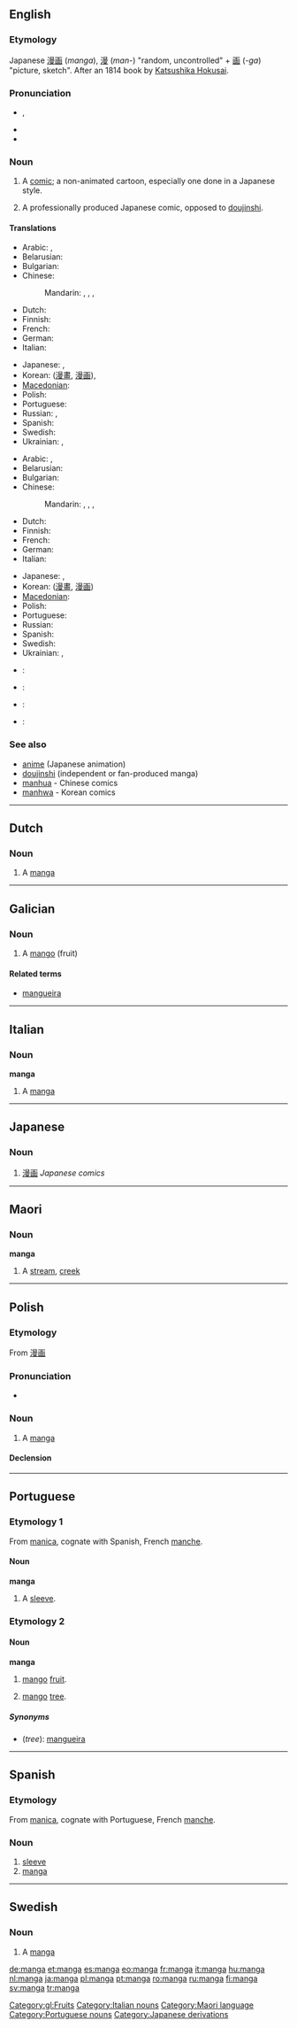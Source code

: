 {{wikipedia|dab=manga (disambiguation)|manga}}
{{also|mangá|många}}
==English==

===Etymology===
Japanese [[漫画]] (''manga''), [[漫]] (''man-'') "random, uncontrolled" + [[画]] (''-ga'') "picture, sketch". After an 1814 book by [[w:Hokusai|Katsushika Hokusai]].

===Pronunciation===
* {{a|GenAm}} {{IPA|/ˈmæŋɡə/}}, {{SAMPA|/"m{Ng@/}}
* {{hyphenation|man|ga}}
* {{rhymes|æŋɡə}}

===Noun===
{{wikipedia}}
{{en-noun|manga}}

# {{manga}} A [[comic]]; a non-animated cartoon, especially one done in a Japanese style.
# {{manga}} A professionally produced Japanese comic, opposed to [[doujinshi]].

====Translations====
{{trans-top|comic done in Japanese style}}
* Arabic: {{t|ar|مانغا|f|tr=manga, mangha|sc=Arab}},  {{qualifier|Egyptian spelling}} {{t|ar|منجا|f|tr=manga|sc=Arab}}
* Belarusian: {{t|be| манга|f|tr=mánha|sc=Cyrl}}
* Bulgarian: {{t|bg|манга|f|tr=mánga|sc=Cyrl}}
* Chinese:
*: Mandarin: {{t|zh|漫畫|sc=Hani}},  {{t|zh|漫画|tr=mànhuà|sc=Hani}},  {{t|zh|日本漫畫|sc=Hani}},  {{t|zh|日本漫画|tr=Rìběn mànhuà|sc=Hani}}
* Dutch: {{t+|nl|manga}}
* Finnish: {{t+|fi|manga}}
* French: {{t|fr|manga|m}}
* German: {{t|de|Manga|m}}
* Italian: {{t+|it|manga|m}}
{{trans-mid}}
* Japanese: {{t|ja|漫画|tr=まんが, manga|sc=Jpan}},  {{t|ja|まんが|tr=manga|sc=Jpan}}
* Korean: {{t|ko|만화|tr=manhwa|sc=Kore}} ([[漫畫]], [[漫画]]),  {{t|ko|일본망가|tr=Ilbon manhwa|sc=Kore}}
* [[Macedonian]]: {{t|mk| манга|f|tr=mánga|sc=Cyrl}}
* Polish: {{t+|pl|manga|f}}
* Portuguese: {{t+|pt|mangá|m}}
* Russian: {{t-|ru|манга|f|tr=mánga|sc=Cyrl}},  {{t|ru|японские комиксы|m|p|tr=japónskije kómiksy|sc=Cyrl}}
* Spanish: {{t+|es|manga|f}}
* Swedish: {{t+|sv|manga|c}}
* Ukrainian: {{t-|uk|манґа|f|tr=mánga|sc=Cyrl}},  {{t|uk|манга|f|tr=mánha, mánga|sc=Cyrl}}
{{trans-bottom}}

{{trans-top|professionally produced Japanese comic}}
* Arabic: {{t|ar|مانغا|f|tr=manga, mangha|sc=Arab}},  {{qualifier|Egyptian spelling}} {{t|ar|منجا|f|tr=manga|sc=Arab}}
* Belarusian: {{t|be| манга|f|tr=mánha|sc=Cyrl}}
* Bulgarian: {{t|bg|манга|f|tr=mánga|sc=Cyrl}}
* Chinese:
*: Mandarin: {{t|zh|漫畫|sc=Hani}},  {{t|zh|漫画|tr=mànhuà|sc=Hani}},  {{t|zh|日本漫畫|sc=Hani}},  {{t|zh|日本漫画|tr=Rìběn mànhuà|sc=Hani}}
* Dutch: {{t+|nl|manga}}
* Finnish: {{t+|fi|manga}}
* French: {{t|fr|manga|m}}
* German: {{t|de|Manga|m}}
* Italian: {{t+|it|manga|m}}
{{trans-mid}}
* Japanese: {{t|ja|漫画|tr=まんが, manga|sc=Jpan}},  {{t|ja|まんが|tr=manga|sc=Jpan}}
* Korean: {{t|ko|만화|tr=manhwa|sc=Kore}} ([[漫畫]], [[漫画]])
* [[Macedonian]]: {{t|mk| манга|f|tr=mánga|sc=Cyrl}}
* Polish: {{t+|pl|manga|f}}
* Portuguese: {{t+|pt|mangá|m}}
* Russian: {{t-|ru|манга|f|tr=mánga|sc=Cyrl}}
* Spanish: {{t+|es|manga|f}}
* Swedish: {{t+|sv|manga|c}}
* Ukrainian: {{t-|uk|манґа|f|tr=mánga|sc=Cyrl}},  {{t|uk|манга|f|tr=mánha, mánga|sc=Cyrl}}
{{trans-bottom}}

{{checktrans-top}}
* {{ttbc|Basque}}: {{t-|eu|manga|xs=Basque}}
* {{ttbc|Catalan}}: {{t-|ca|manga}}
* {{ttbc|Esperanto}}: {{t|eo|mangao|xs=Esperanto}}
{{checktrans-mid}}
* {{ttbc|Thai}}: {{t|th|หนังสือการ์ตูนญี่ปุ่น|xs=Thai}}
{{checktrans-bottom}}

===See also===
* [[anime]] (Japanese animation)
* [[doujinshi]] (independent or fan-produced manga)
* [[manhua]] - Chinese comics
* [[manhwa]] - Korean comics

----

==Dutch==

===Noun===
{{nl-noun|manga's|mangaatje}}

# A [[#English|manga]]

----

==Galician==

===Noun===
{{gl-noun|f}}

# A [[mango]] (fruit)

====Related terms====
* [[mangueira]]

[[Category:gl:Fruits]]

----

==Italian==

===Noun===
'''manga''' {{m}} {{inv}}

# {{manga|lang=it}} A [[#English|manga]]

[[Category:Italian nouns]]

----

==Japanese==

===Noun===
{{ja-noun|r|hira=まんが}}

# {{manga|lang=ja}} [[漫画]] ''Japanese comics''

----

==Maori==

===Noun===
'''manga'''

# A [[stream]], [[creek]]

[[Category:Maori language]]

----

==Polish==

===Etymology===
From {{etyl|ja|pl}} [[漫画]]

===Pronunciation===
* {{IPA|[ˈmaŋga]|lang=pl}}

===Noun===
{{infl|pl|noun|g=f}}

# {{manga|lang=pl}} A [[#English|manga]]

====Declension====
{{pl-decl-noun
|manga|mangi
|mangi|mang
|mandze|mangom
|mangę|mangi
|mangą|mangami
|mandze|mangach
|mango|mangi
}}

----

==Portuguese==

===Etymology 1===
From {{etyl|la|pt}} [[manica]], cognate with Spanish, French [[manche]].

====Noun====
'''manga''' {{f}}

# A [[sleeve]].

===Etymology 2===

====Noun====
'''manga''' {{f}}

# [[mango]] [[fruit]].
# {{trees|lang=pt}} [[mango]] [[tree]].

=====Synonyms=====
* (''tree''): [[mangueira]]

[[Category:Portuguese nouns]]

----

==Spanish==

===Etymology===
From {{etyl|la|es}} [[manica]], cognate with Portuguese, French [[manche]].

===Noun===
{{es-noun-f}}

# [[sleeve]]
# [[#English|manga]]

[[Category:Japanese derivations]]

----

==Swedish==

===Noun===
{{infl|sv|noun|g=c}}

# {{manga|lang=sv}} A [[#English|manga]]

[[de:manga]]
[[et:manga]]
[[es:manga]]
[[eo:manga]]
[[fr:manga]]
[[it:manga]]
[[hu:manga]]
[[nl:manga]]
[[ja:manga]]
[[pl:manga]]
[[pt:manga]]
[[ro:manga]]
[[ru:manga]]
[[fi:manga]]
[[sv:manga]]
[[tr:manga]]